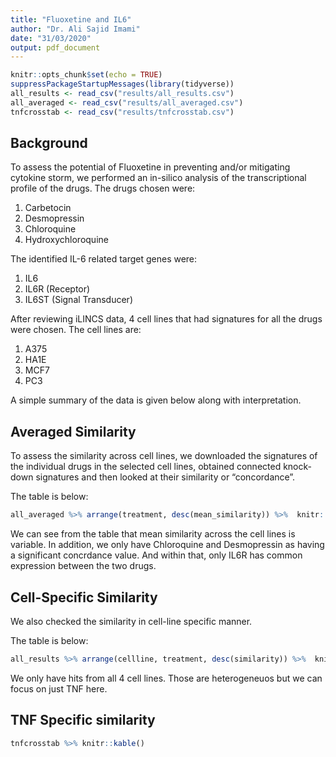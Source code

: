 ```yaml
---
title: "Fluoxetine and IL6"
author: "Dr. Ali Sajid Imami"
date: "31/03/2020"
output: pdf_document
---
```


```r
knitr::opts_chunk$set(echo = TRUE)
suppressPackageStartupMessages(library(tidyverse))
all_results <- read_csv("results/all_results.csv")
all_averaged <- read_csv("results/all_averaged.csv")
tnfcrosstab <- read_csv("results/tnfcrosstab.csv")
```

## Background

To assess the potential of Fluoxetine in preventing and/or mitigating cytokine storm, we performed an in-silico analysis of the transcriptional profile of the drugs. The drugs chosen were:

1. Carbetocin
2. Desmopressin
3. Chloroquine
4. Hydroxychloroquine

The identified IL-6 related target genes were:

1. IL6
2. IL6R (Receptor)
3. IL6ST (Signal Transducer)

After reviewing iLINCS data, 4 cell lines that had signatures for all the drugs were chosen. The cell lines are: 

1. A375
1. HA1E
1. MCF7
1. PC3

A simple summary of the data is given below along with interpretation.

## Averaged Similarity

To assess the similarity across cell lines, we downloaded the signatures of the individual drugs in the selected cell lines, obtained connected knock-down signatures and then looked at their similarity or "concordance".

The table is below:

```r
all_averaged %>% arrange(treatment, desc(mean_similarity)) %>%  knitr::kable()
```

We can see from the table that mean similarity across the cell lines is variable. In addition, we only have Chloroquine and Desmopressin as having a significant concrdance value. And within that, only IL6R has common expression between the two drugs. 

## Cell-Specific Similarity

We also checked the similarity in cell-line specific manner. 

The table is below:

```r
all_results %>% arrange(cellline, treatment, desc(similarity)) %>%  knitr::kable()
```

We only have hits from all 4 cell lines. Those are heterogeneuos but we can focus on just TNF here.

## TNF Specific similarity

```r

tnfcrosstab %>% knitr::kable()

```

